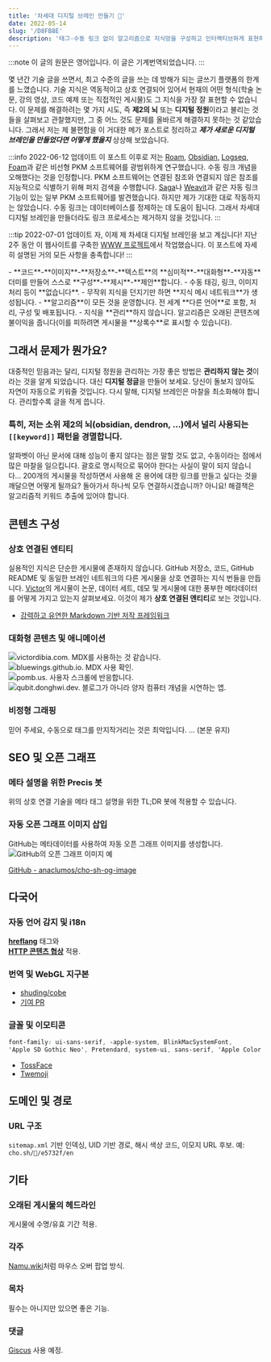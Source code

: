 ```yaml
---
title: '차세대 디지털 브레인 만들기 🧠'
date: 2022-05-14
slug: '/D8FB8E'
description: '태그·수동 링크 없이 알고리즘으로 지식망을 구성하고 인터랙티브하게 표현하는 차세대 디지털 브레인 구상과 WWW 프로젝트 구현 기록.'
---
```


:::note
이 글의 원문은 영어입니다. 이 글은 기계번역되었습니다.
:::

몇 년간 기술 글을 쓰면서, 최고 수준의 글을 쓰는 데 방해가 되는 글쓰기 플랫폼의 한계를 느꼈습니다. 기술 지식은 역동적이고 상호 연결되어 있어서 현재의 어떤 형식(학술 논문, 강의 영상, 코드 예제 또는 직접적인 게시물)도 그 지식을 가장 잘 표현할 수 없습니다. 이 문제를 해결하려는 몇 가지 시도, 즉 **제2의 뇌** 또는 **디지털 정원**이라고 불리는 것들을 살펴보고 관찰했지만, 그 중 어느 것도 문제를 올바르게 해결하지 못하는 것 같았습니다. 그래서 저는 제 불편함을 이 거대한 메가 포스트로 정리하고 **_제가 새로운 디지털 브레인을 만들었다면 어떻게 했을지_** 상상해 보았습니다.

:::info 2022-06-12 업데이트
이 포스트 이후로 저는 [Roam](https://roamresearch.com/), [Obsidian](https://obsidian.md), [Logseq](https://logseq.com/), [Foam](https://foambubble.github.io/foam/)과 같은 비선형 PKM 소프트웨어를 광범위하게 연구했습니다. 수동 링크 개념을 오해했다는 것을 인정합니다. PKM 소프트웨어는 연결된 참조와 연결되지 않은 참조를 지능적으로 식별하기 위해 퍼지 검색을 수행합니다. [Saga](https://saga.so)나 [Weavit](https://www.weavit.ai/)과 같은 자동 링크 기능이 있는 일부 PKM 소프트웨어를 발견했습니다. 하지만 제가 기대한 대로 작동하지는 않았습니다. 수동 링크는 데이터베이스를 정제하는 데 도움이 됩니다. 그래서 차세대 디지털 브레인을 만들더라도 링크 프로세스는 제거하지 않을 것입니다.
:::

:::tip 2022-07-01 업데이트
자, 이제 제 차세대 디지털 브레인을 보고 계십니다! 지난 2주 동안 이 웹사이트를 구축한 [WWW 프로젝트](https://github.com/anaclumos/extracranial)에서 작업했습니다. 이 포스트에 자세히 설명된 거의 모든 사항을 충족합니다!
:::

<Accordion title="요약">
- **코드**-**이미지**-**저장소**-**텍스트**의 **심미적**-**대화형**-**자동** 더미를 만들어 스스로 **구성**-**제시**-**제안**합니다.  
- 수동 태깅, 링크, 이미지 처리 등이 **없습니다**.  
- 무작위 지식을 던지기만 하면 **지식 메시 네트워크**가 생성됩니다.  
- **알고리즘**이 모든 것을 운영합니다. 전 세계 **다른 언어**로 포함, 처리, 구성 및 배포됩니다.  
- 지식을 **관리**하지 않습니다. 알고리즘은 오래된 콘텐츠에 불이익을 줍니다(이를 피하려면 게시물을 **상록수**로 표시할 수 있습니다).
</Accordion>

## 그래서 문제가 뭔가요?

대중적인 믿음과는 달리, 디지털 정원을 관리하는 가장 좋은 방법은 **관리하지 않는 것**이라는 것을 알게 되었습니다. 대신 **디지털 정글**을 만들어 보세요. 당신이 돌보지 않아도 자연이 자동으로 키워줄 것입니다. 다시 말해, 디지털 브레인은 마찰을 최소화해야 합니다. 관리할수록 글을 적게 씁니다.  

### 특히, 저는 소위 제2의 뇌(obsidian, dendron, ...)에서 널리 사용되는 `[[keyword]]` 패턴을 경멸합니다.

알파벳이 아닌 문서에 대해 성능이 좋지 않다는 점은 말할 것도 없고, 수동이라는 점에서 많은 마찰을 일으킵니다. 괄호로 명시적으로 묶어야 한다는 사실이 말이 되지 않습니다... 200개의 게시물을 작성하면서 사용해 온 용어에 대한 링크를 만들고 싶다는 것을 깨달으면 어떻게 될까요? 돌아가서 하나씩 모두 연결하시겠습니까? 아니요! 해결책은 알고리즘적 키워드 추출에 있어야 합니다.

## 콘텐츠 구성

### 상호 연결된 엔티티

실용적인 지식은 단순한 게시물에 존재하지 않습니다. GitHub 저장소, 코드, GitHub README 및 동일한 브레인 네트워크의 다른 게시물을 상호 연결하는 지식 번들을 만듭니다. [Victor](https://victordibia.com/blog/alpha-code/)의 게시물이 논문, 데이터 세트, 데모 및 게시물에 대한 풍부한 메타데이터를 어떻게 가지고 있는지 살펴보세요. 이것이 제가 **상호 연결된 엔티티**로 보는 것입니다.

- [강력하고 유연한 Markdown 기반 저작 프레임워크](https://markdoc.io/)

### 대화형 콘텐츠 및 애니메이션

![victordibia.com. MDX를 사용하는 것 같습니다.](./B717F8.gif)  
![bluewings.github.io. MDX 사용 확인.](./FB685B.gif)  
![pomb.us. 사용자 스크롤에 반응합니다.](./8F78C9.gif)  
![qubit.donghwi.dev. 블로그가 아니라 양자 컴퓨터 개념을 시연하는 앱.](./ED77BD.gif)

### 비정형 그래핑

믿어 주세요, 수동으로 태그를 만지작거리는 것은 최악입니다. … (본문 유지)

## SEO 및 오픈 그래프

### 메타 설명을 위한 Precis 봇
위의 상호 연결 기술을 메타 태그 설명을 위한 TL;DR 봇에 적용할 수 있습니다.

### 자동 오픈 그래프 이미지 삽입
GitHub는 메타데이터를 사용하여 자동 오픈 그래프 이미지를 생성합니다.  
![GitHub의 오픈 그래프 이미지 예](./7D9CF1.png)  

[GitHub - anaclumos/cho-sh-og-image](https://github.com/anaclumos/cho-sh-og-image)

## 다국어

### 자동 언어 감지 및 i18n
**[hreflang](https://developers.google.com/search/docs/advanced/crawling/localized-versions)** 태그와  
**[HTTP 콘텐츠 협상](https://developer.mozilla.org/en-US/docs/Web/HTTP/Content_negotiation)** 적용.

### 번역 및 WebGL 지구본
- [shuding/cobe](https://github.com/shuding/cobe)  
- [기여 PR](https://github.com/shuding/cobe/pull/30)

### 글꼴 및 이모티콘
```css
font-family: ui-sans-serif, -apple-system, BlinkMacSystemFont,
'Apple SD Gothic Neo', Pretendard, system-ui, sans-serif, 'Apple Color Emoji';
````

* [TossFace](https://toss.im/tossface)
* [Twemoji](https://twemoji.twitter.com/)

## 도메인 및 경로

### URL 구조

`sitemap.xml` 기반 인덱싱, UID 기반 경로, 해시 색상 코드, 이모지 URL 후보.
예: `cho.sh/🧠/e5732f/en`

## 기타

### 오래된 게시물의 헤드라인

게시물에 수명/유효 기간 적용.

### 각주

[Namu.wiki](https://namu.wiki)처럼 마우스 오버 팝업 방식.

### 목차

필수는 아니지만 있으면 좋은 기능.

### 댓글

[Giscus](https://giscus.app) 사용 예정.
